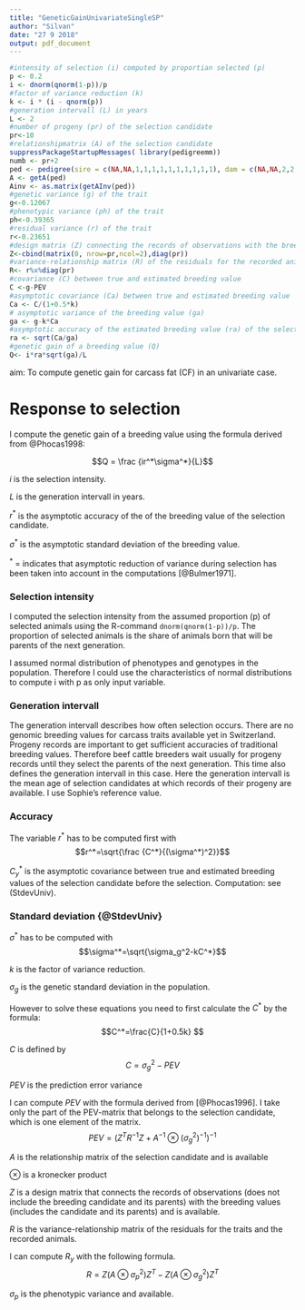 ```yaml
---
title: "GeneticGainUnivariateSingleSP"
author: "Silvan"
date: "27 9 2018"
output: pdf_document
---
```

```r
#intensity of selection (i) computed by proportian selected (p)
p <- 0.2
i <- dnorm(qnorm(1-p))/p
#factor of variance reduction (k)
k <- i * (i - qnorm(p))
#generation intervall (L) in years
L <- 2
#number of progeny (pr) of the selection candidate
pr<-10
#relationshipmatrix (A) of the selection candidate
suppressPackageStartupMessages( library(pedigreemm))
numb <- pr+2
ped <- pedigree(sire = c(NA,NA,1,1,1,1,1,1,1,1,1,1), dam = c(NA,NA,2,2,2,2,2,2,2,2,2,2), label = 1:numb)
A <- getA(ped)
Ainv <- as.matrix(getAInv(ped))
#genetic variance (g) of the trait
g<-0.12067
#phenotypic variance (ph) of the trait
ph<-0.39365
#residual variance (r) of the trait
r<-0.23651
#design matrix (Z) connecting the records of observations with the breeding values
Z<-cbind(matrix(0, nrow=pr,ncol=2),diag(pr))
#variance-relationship matrix (R) of the residuals for the recorded animals
R<- r%x%diag(pr)
#covariance (C) between true and estimated breeding value
C <-g-PEV
#asymptotic covariance (Ca) between true and estimated breeding value
Ca <- C/(1+0.5*k)
# asymptotic variance of the breeding value (ga)
ga <- g-k*Ca
#asymptotic accuracy of the estimated breeding value (ra) of the selection candidate
ra <- sqrt(Ca/ga)
#genetic gain of a breeding value (Q)
Q<- i*ra*sqrt(ga)/L
```

aim: To compute genetic gain for carcass fat (CF) in an univariate case.

# Response to selection

I compute the genetic gain of a breeding value using the formula derived from @Phocas1998: 

$$Q = \frac {ir^*\sigma^*}{L}$$

$i$ is the selection intensity.

$L$ is the generation intervall in years.

$r^*$ is the asymptotic accuracy of the of the breeding value of the selection candidate.

$\sigma^*$ is the asymptotic standard deviation of the breeding value.

$^*$ = indicates that asymptotic reduction of variance during selection has been taken into account in the computations [@Bulmer1971].

### Selection intensity

I computed the selection intensity from the assumed proportion (p) of selected animals using the R-command `dnorm(qnorm(1-p))/p`.
The proportion of selected animals is the share of animals born that will be parents of the next generation.

I assumed normal distribution of phenotypes and genotypes in the population.
Therefore I could use the characteristics of normal distributions to compute i with p as only input variable.

### Generation intervall

The generation intervall describes how often selection occurs.
There are no genomic breeding values for carcass traits available yet in Switzerland.
Progeny records are important to get sufficient accuracies of traditional breeding values.
Therefore beef cattle breeders wait usually for progeny records until they select the parents of the next generation.
This time also defines the generation intervall in this case. 
Here the generation intervall is the mean age of selection candidates at which records of their progeny are available.
I use Sophie's reference value.

### Accuracy

The variable $r^*$ has to be computed first with
$$r^*=\sqrt{\frac {C^*}{(\sigma^*)^2}}$$

$C_y^*$ is the asymptotic covariance between true and estimated breeding values of the selection candidate before the selection. Computation: see \ref(StdevUniv).

### Standard deviation {@StdevUniv} 

$\sigma^*$ has to be computed with
$$\sigma^*=\sqrt{\sigma_g^2-kC^*}$$

$k$ is the factor of variance reduction.

$\sigma_g$ is the genetic standard deviation in the population.

However to solve these equations you need to first calculate the $C^*$ by the formula:
$$C^*=\frac{C}{1+0.5k} $$

$C$ is defined by
$$C=\sigma_g^2-PEV$$

$PEV$ is the prediction error variance

I can compute $PEV$ with the formula derived from [@Phocas1996]. I take only the part of the PEV-matrix that belongs to the selection candidate, which is one element of the matrix.
$$
PEV=(Z^TR^{-1}Z+A^{-1} \otimes (\sigma_g^2)^{-1})^{-1}
$$

$A$ is the relationship matrix of the selection candidate and is available

$\otimes$ is a kronecker product

$Z$ is a design matrix that connects the records of observations (does not include the breeding candidate and its parents) with the breeding values (includes the candidate and its parents) and is available.

$R$ is the variance-relationship matrix of the residuals for the traits and the recorded animals.

I can compute $R_y$ with the following formula.
$$R=Z(A\otimes \sigma_p^2)Z^T-Z(A\otimes \sigma_g^2)Z^T$$

$\sigma_p$ is the phenotypic variance and available.
